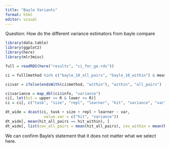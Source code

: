```yaml
---
title: "Bayle Variants"
format: html
editor: visual
---
```


Question: How do the different variance estimators from bayle compare

```r
library(data.table)
library(ggplot2)
library(here)
library(mlr3misc)
```

```r
full = readRDS(here("results", "ci_for_ge.rds"))
```

```r
ci = full[method %in% c("bayle_10_all_pairs", "bayle_10_within") & measure %in% c("zero_one", "se")]
```

```r
ci$var = ifelse(endsWith(ci$method, "within"), "within", "all_pairs")
```

```r
ci$variance = map_dbl(ci$info, "variance")
ci[, let(hit = upper >= R & lower <= R)]
ci = ci[, c("task", "size", "repl", "learner", "hit", "variance", "var")]
```

```r
dt_wide = dcast(ci, task + size + repl + learner ~ var,
                 value.var = c("hit", "variance"))
dt_wide[, mean(hit_all_pairs == hit_within), ]
dt_wide[, list(cov_all_pairs = mean(hit_all_pairs), cov_within = mean(hit_within))]
```

We can confirm Bayle's statement that it does not matter what we select here.
